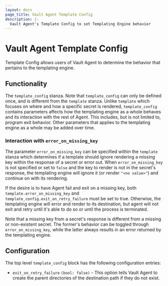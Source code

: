 ```yaml
---
layout: docs
page_title: Vault Agent Template Config
description: |-
  Vault Agent's Template Config to set Templating Engine behavior
---
```


# Vault Agent Template Config

Template Config allows users of Vault Agent to determine the behavior that
pertains to the templating engine.

## Functionality

The `template_config` stanza. Note that `template_config` can only be defined
once, and is different from the `template` stanza. Unlike `template` which
focuses on where and how a specific secret is rendered, `template_config`
contains parameters affects how the templating engine as a whole behaves and its
interaction with the rest of Agent. This includes, but is not limited to,
program exit behavior. Other parameters that applies to the templating engine as
a whole may be added over time.

### Interaction with `error_on_missing_key`

The parameter `error_on_missing_key` can be specified within the `template`
stanza which determines if a template should ignore rendering a missing key
within the response of a secret or error out. When `error_on_missing_key` is
not specified or set to `false` and the key to render is not in the secret's
response, the templating engine will ignore it (or render `"<no value>"`)
and continue on with its rendering.

If the desire is to have Agent fail and exit on a missing key, both
`template.error_on_missing_key` and `template_config.exit_on_retry_failure` must
be set to true. Otherwise, the templating engine will error and render to its
destination, but agent will not exit and retry until it's able to do so or until
the process is terminated.

Note that a missing key from a secret's response is different from a missing or
non-existent secret. The former's behavior can be toggled through
`error_on_missing_key`, while the latter always results in an error returned by
the templating engine.

## Configuration

The top level `template_config` block has the following configuration entries:

- `exit_on_retry_failure` `(bool: false)` - This option tells Vault Agent to create
  the parent directories of the destination path if they do not exist.
